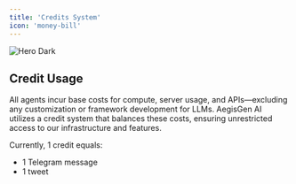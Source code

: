 ```yaml
---
title: 'Credits System'
icon: 'money-bill'
---
```


<img
  src="/images/Aegisgen packages.png"
  alt="Hero Dark"
/>



## Credit Usage

All agents incur base costs for compute, server usage, and APIs—excluding any customization or framework development for LLMs. AegisGen AI utilizes a credit system that balances these costs, ensuring unrestricted access to our infrastructure and features.

Currently, 1 credit equals:
- 1 Telegram message
- 1 tweet
